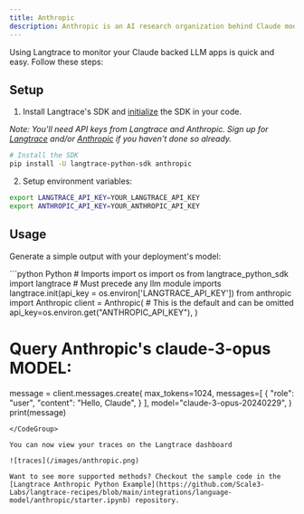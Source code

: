 ```yaml
---
title: Anthropic
description: Anthropic is an AI research organization behind Claude model family. Whether you're brainstorming alone or building with a team of thousands, Claude is here to help.
---
```


Using Langtrace to monitor your Claude backed LLM apps is quick and easy. Follow these steps:

## Setup

1. Install Langtrace's SDK and [initialize](/quickstart) the SDK in your code.

*Note: You'll need API keys from Langtrace and Anthropic. Sign up for [Langtrace](https://langtrace.ai) and/or [Anthropic](https://www.anthropic.com/) if you haven't done so already.*

```bash Python
# Install the SDK
pip install -U langtrace-python-sdk anthropic
```

2. Setup environment variables:
```bash Shell
export LANGTRACE_API_KEY=YOUR_LANGTRACE_API_KEY
export ANTHROPIC_API_KEY=YOUR_ANTHROPIC_API_KEY
```

## Usage
Generate a simple output with your deployment's model:

<CodeGroup>
    ```python Python
# Imports import os
import os
from langtrace_python_sdk import langtrace # Must precede any llm module imports
langtrace.init(api_key = os.environ['LANGTRACE_API_KEY'])
from anthropic import Anthropic
client = Anthropic(
    # This is the default and can be omitted
    api_key=os.environ.get("ANTHROPIC_API_KEY"),
)

# Query Anthropic's claude-3-opus MODEL:
message = client.messages.create(
    max_tokens=1024,
    messages=[
        {
            "role": "user",
            "content": "Hello, Claude",
        }
    ],
    model="claude-3-opus-20240229",
)
print(message)
````
</CodeGroup>

You can now view your traces on the Langtrace dashboard

![traces](/images/anthropic.png)

Want to see more supported methods? Checkout the sample code in the [Langtrace Anthropic Python Example](https://github.com/Scale3-Labs/langtrace-recipes/blob/main/integrations/language-model/anthropic/starter.ipynb) repository.
